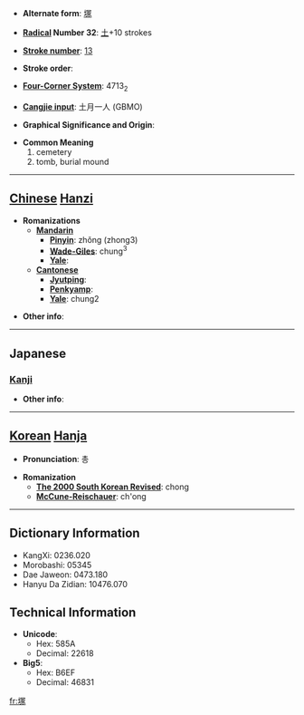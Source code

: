 * '''Alternate form''': [[塚]]

* '''[[Wiktionary:Chinese radical index| Radical]] Number 32''': [[Wiktionary:Chinese radical index 土|土]]+10 strokes

* '''[[Wiktionary:Chinese total strokes index|Stroke number]]''': [[Wiktionary:Chinese total strokes index 13|13]]

* '''Stroke order''': 

* '''[[Wiktionary:Chinese four corner index|Four-Corner System]]''': 4713<sub>2</sub>

* '''[[Wiktionary:Chinese Cangjie index|Cangjie input]]''': 土月一人 (GBMO)

* '''Graphical Significance and Origin''': 

* '''Common Meaning'''
*#cemetery
*# tomb, burial mound


----

== [[Chinese]] [[Hanzi]] ==

* '''Romanizations'''
** '''[[Mandarin]]'''
*** '''[[Pinyin]]''': zhǒng (zhong3)
*** '''[[Wade-Giles]]''': chung<sup>3</sup>
*** '''[[Yale]]''': 
** '''[[Cantonese]]'''
*** '''[[Jyutping]]''':
*** '''[[Penkyamp]]''': 
*** '''[[Yale]]''': chung2

* '''Other info''': 

----

==Japanese==
===[[Kanji]]===
{{kanji|on readings=[[ちょう]] (chō)|kun readings=[[つか]] (tsuka)}}

* '''Other info''':  

----

== [[Korean]] [[Hanja]] ==

* '''Pronunciation''': 총

* '''Romanization'''
** '''[[The 2000 South Korean Revised Romanization|The 2000 South Korean Revised]]''': chong
** '''[[McCune-Reischauer]]''': ch'ong

----

== Dictionary Information ==

* KangXi: 0236.020
* Morobashi: 05345
* Dae Jaweon: 0473.180
* Hanyu Da Zidian: 10476.070

== Technical Information ==

* '''Unicode''':
** Hex: 585A
** Decimal: 22618
* '''Big5''':
** Hex: B6EF
** Decimal: 46831

[[fr:塚]]